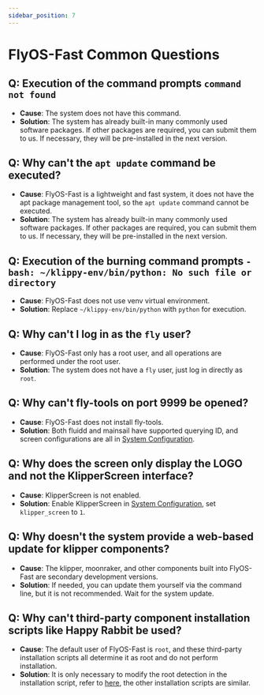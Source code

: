 ```yaml
---
sidebar_position: 7
---
```


# FlyOS-Fast Common Questions

## Q: Execution of the command prompts `command not found`
- **Cause**: The system does not have this command.
- **Solution**: The system has already built-in many commonly used software packages. If other packages are required, you can submit them to us. If necessary, they will be pre-installed in the next version.

## Q: Why can't the `apt update` command be executed?
- **Cause**: FlyOS-Fast is a lightweight and fast system, it does not have the apt package management tool, so the `apt update` command cannot be executed.
- **Solution**: The system has already built-in many commonly used software packages. If other packages are required, you can submit them to us. If necessary, they will be pre-installed in the next version.

## Q: Execution of the burning command prompts `-bash: ~/klippy-env/bin/python: No such file or directory`
- **Cause**: FlyOS-Fast does not use venv virtual environment.
- **Solution**: Replace `~/klippy-env/bin/python` with `python` for execution.

## Q: Why can't I log in as the `fly` user?
- **Cause**: FlyOS-Fast only has a root user, and all operations are performed under the root user.
- **Solution**: The system does not have a `fly` user, just log in directly as `root`.

## Q: Why can't fly-tools on port 9999 be opened?
- **Cause**: FlyOS-Fast does not install fly-tools.
- **Solution**: Both fluidd and mainsail have supported querying ID, and screen configurations are all in [System Configuration](/docs/DebugDoc/flyos-fast/config).

## Q: Why does the screen only display the LOGO and not the KlipperScreen interface?
- **Cause**: KlipperScreen is not enabled.
- **Solution**: Enable KlipperScreen in [System Configuration](/docs/DebugDoc/flyos-fast/config), set `klipper_screen` to `1`.

## Q: Why doesn't the system provide a web-based update for klipper components?
- **Cause**: The klipper, moonraker, and other components built into FlyOS-Fast are secondary development versions.
- **Solution**: If needed, you can update them yourself via the command line, but it is not recommended. Wait for the system update.

## Q: Why can't third-party component installation scripts like Happy Rabbit be used?
- **Cause**: The default user of FlyOS-Fast is `root`, and these third-party installation scripts all determine it as root and do not perform installation.
- **Solution**: It is only necessary to modify the root detection in the installation script, refer to [here](https://github.com/kluoyun/Happy-Hare/tree/flyos-dev), the other installation scripts are similar.
